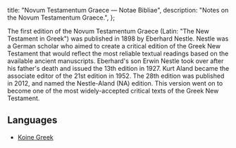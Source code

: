   title: "Novum Testamentum Graece — Notae Bibliae",
  description: "Notes on the Novum Testamentum Graece.",
};

<Initial text="Novum Testamentum Graece" />

The first edition of the Novum Testamentum Graece (Latin: "The New Testament in Greek") was published in 1898 by Eberhard Nestle. Nestle was a German scholar who aimed to create a critical edition of the Greek New Testament that would reflect the most reliable textual readings based on the available ancient manuscripts. Eberhard's son Erwin Nestle took over after his father's death and issued the 13th edition in 1927. Kurt Aland became the associate editor of the 21st edition in 1952. The 28th edition was published in 2012, and named the Nestle-Aland (NA) edition. This version went on to become one of the most widely-accepted critical texts of the Greek New Testament.

## Languages

* [Koine Greek](/bible/languages/koine-greek)
